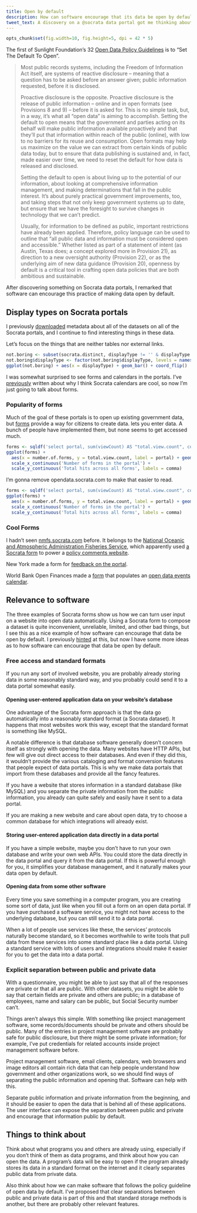 ```yaml
---
title: Open by default
description: How can software encourage that its data be open by default?
tweet_text: A discovery on a @socrata data portal got me thinking about how software can encourage data to be open by default.
---
```

```r
opts_chunk$set(fig.width=10, fig.height=5, dpi = 42 * 5)
```
The first of Sunlight Foundation's 32
[Open Data Policy Guidelines](http://sunlightfoundation.com/opendataguidelines/)
is to "Set The Default To Open".

> Most public records systems, including the Freedom of Information Act itself, are systems of reactive disclosure -- meaning that a question has to be asked before an answer given; public information requested, before it is disclosed.
>
> Proactive disclosure is the opposite. Proactive disclosure is the release of public information -- online and in open formats (see Provisions 8 and 9) -- before it is asked for. This is no simple task, but, in a way, it’s what all "open data" is aiming to accomplish. Setting the default to open means that the government and parties acting on its behalf will make public information available proactively and that they’ll put that information within reach of the public (online), with low to no barriers for its reuse and consumption. Open formats may help us maximize on the value we can extract from certain kinds of public data today, but to ensure that data publishing is sustained and, in fact, made easier over time, we need to reset the default for how data is released and disclosed.
>
> Setting the default to open is about living up to the potential of our information, about looking at comprehensive information management, and making determinations that fall in the public interest. It’s about purely practical government improvements, too, and taking steps that not only keep government systems up to date, but ensure that we have the foresight to survive changes in technology that we can’t predict.
>
> Usually, for information to be defined as public, important restrictions have already been applied. Therefore, policy language can be used to outline that "all public data and information must be considered open and accessible." Whether listed as part of a statement of intent (as Austin, Texas does; a concept explored more in Provision 21), as direction to a new oversight authority (Provision 22), or as the underlying aim of new data guidance (Provision 20), openness by default is a critical tool in crafting open data policies that are both ambitious and sustainable.

After discovering something on Socrata data portals, I remarked that
software can encourage this practice of making data open by default.

## Display types on Socrata portals
I previously [downloaded](/!/socrata-summary) metadata about all of
the datasets on all of the Socrata portals, and I continue to find
interesting things in these data.

Let's focus on the things that are neither tables nor external links.

```r
not.boring <- subset(socrata.distinct, displayType != '' & displayType != 'table' & displayType != 'href' & displayType != 'blob')
not.boring$displayType <- factor(not.boring$displayType, levels = names(sort(table(not.boring$displayType), decreasing = T)))
ggplot(not.boring) + aes(x = displayType) + geom_bar() + coord_flip()
```

I was somewhat surprised to see forms and calendars in the portals.
I've [previously](/!/open-calendars) written about why I think Socrata calendars are cool,
so now I'm just going to talk about forms.

### Popularity of forms
Much of the goal of these portals is to open up existing government data, but
[forms](https://data.wa.gov/Economics/Broadband-Project-Data-Entry/38rz-krmg?) provide a way for citizens to create data.
lets you enter data. A bunch of people have implemented them, but none seems to get accessed much.

```r
forms <- sqldf('select portal, sum(viewCount) AS "total.view.count", count(*) AS "number.of.forms" FROM socrata where displayType = "form" group by portal')
ggplot(forms) +
  aes(x = number.of.forms, y = total.view.count, label = portal) + geom_text() +
  scale_x_continuous('Number of forms in the portal') +
  scale_y_continuous('Total hits across all forms', labels = comma)
```
I'm gonna remove opendata.socrata.com to make that easier to read.

```r
forms <- sqldf('select portal, sum(viewCount) AS "total.view.count", count(*) AS "number.of.forms" FROM socrata where displayType = "form" and portal != "opendata.socrata.com" group by portal')
ggplot(forms) +
  aes(x = number.of.forms, y = total.view.count, label = portal) + geom_text() +
  scale_x_continuous('Number of forms in the portal') +
  scale_y_continuous('Total hits across all forms', labels = comma)
```

### Cool Forms
I hadn't seen [nmfs.socrata.com](https://nmfs.socrata.com) before.
It belongs to the [National Oceanic and Atmospheric Administration Fisheries Service](http://www.nmfs.noaa.gov),
which apparently used [a Socrata form](https://nmfs.socrata.com/Government/2011-Aquaculture-Public-Comments-Form/u5id-8nqp) to power a
[policy comments website](http://www.nmfs.noaa.gov/aquaculture/policy2/).

New York made a form for [feedback on the portal](https://data.ny.gov/dataset/Give-Feedback/fq3e-q75i?).

World Bank Open Finances made a
[form](https://finances.worldbank.org/dataset/Global-Open-Data-Calendar-Entry-Form/qdbh-rfd3?)
that populates an
[open data events calendar](https://finances.worldbank.org/dataset/Global-Open-Data-Calendar/g4sx-dwxc).

## Relevance to software
The three examples of Socrata forms show us how we can turn user input on a website into
open data automatically. Using a Socrata form to compose a dataset is quite inconvenient,
unreliable, limited, and other bad things, but I see this as a nice example of how software
can encourage that data be open by default. I previously
[hinted](http://thomaslevine.com/!/socrata-calendars#opening-data-at-their-sources) at this,
but now I have some more ideas as to how software can encourage that data be open by default.

### Free access and standard formats
If you run any sort of involved website, you are probably already storing data in some
reasonably standard way, and you probably could send it to a data portal somewhat easily.

#### Opening user-entered application data on your website's database
One advantage of the Socrata form approach is that the data go automatically into a
reasonably standard format (a Socrata dataset). It happens that most websites work this
way, except that the standard format is something like MySQL.

A notable difference is that database software generally doesn't concern itself as
strongly with opening the data. Many websites have HTTP APIs, but few will give out
direct access to their databases. And even if they did this, it wouldn't provide the
various cataloging and format conversion features that people expect of data portals.
This is why we make data portals that import from these databases and provide all the
fancy features.

If you have a website that stores information in a standard database (like MySQL) and
you separate the private information from the public information, you already can quite
safely and easily have it sent to a data portal.

If you are making a new website and care about open data, try to choose a common
database for which integrations will already exist.

#### Storing user-entered application data directly in a data portal
If you have a simple website, maybe you don't have to run your own database
and write your own web APIs. You could store the data directly in the data portal
and query it from the data portal. If this is powerful enough for you, it
simplifies your database management, and it naturally makes your data open by default.

#### Opening data from some other software
Every time you save something in a computer program, you are creating some sort
of data, just like when you fill out a form on an open data portal.
If you have purchased a software service, you might not have access to the
underlying database, but you can still send it to a data portal.

When a lot of people use services like these, the services' protocols naturally
become standard, so it becomes worthwhile to write tools that pull data from these
services into some standard place like a data portal. Using a standard service
with lots of users and integrations should make it easier for you to get the data
into a data portal.

### Explicit separation between public and private data
With a questionnaire, you might be able to just say that all of the responses are
private or that all are public. With other datasets, you might be able to say that
certain fields are private and others are public; in a database of employees, name
and salary can be public, but Social Security number can't.

Things aren't always this simple. With something like project management software,
some records/documents should be private and others should be public. Many of the
entries in project management software are probably safe for public disclosure,
but there might be some private information; for example, I've put credentials
for related accounts inside project management software before.

Project management software, email clients, calendars, web browsers and image
editors all contain rich data that can help people understand how government
and other organizations work, so we should find ways of separating the public
information and opening that. Software can help with this.

Separate public information and private information from the beginning, and it
should be easier to open the data that is behind all of these applications.
The user interface can expose the separation between public and private and
encourage that information public by default.

## Things to think about
Think about what programs you and others are already using, especially if you
don't think of them as data programs, and think about how you can open the data.
A program's data will be easy to open if the program already stores its data in
a standard format on the internet and it clearly separates public data from
private data.

Also think about how we can make software that follows the policy guideline of
open data by default. I've proposed that clear separations between public and
private data is part of this and that standard storage methods is another, but
there are probably other relevant features.
